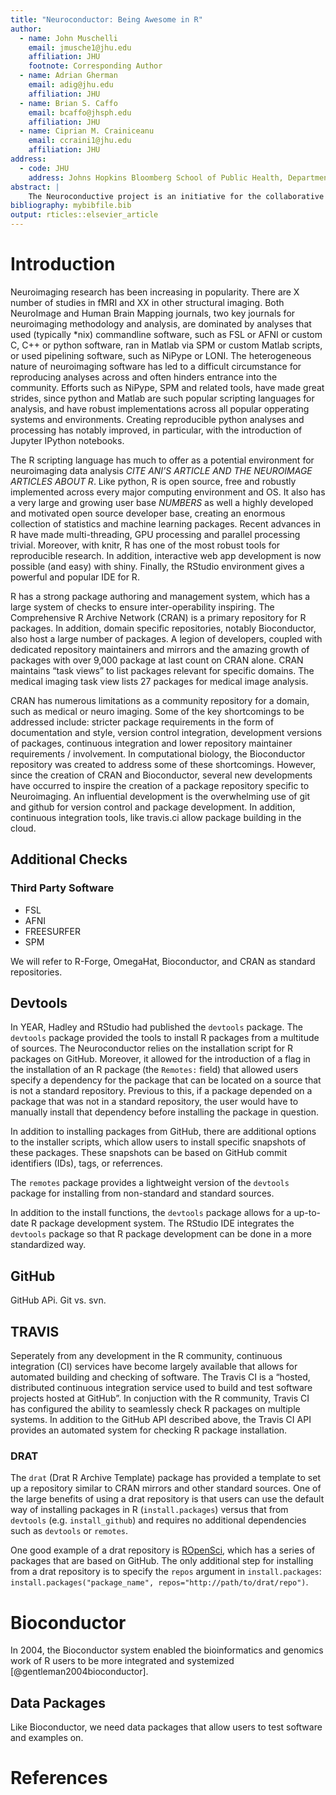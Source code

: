 ```yaml
---
title: "Neuroconductor: Being Awesome in R"
author:
  - name: John Muschelli
    email: jmusche1@jhu.edu
    affiliation: JHU
    footnote: Corresponding Author
  - name: Adrian Gherman
    email: adig@jhu.edu
    affiliation: JHU
  - name: Brian S. Caffo
    email: bcaffo@jhsph.edu
    affiliation: JHU
  - name: Ciprian M. Crainiceanu
    email: ccraini1@jhu.edu 
    affiliation: JHU
address:
  - code: JHU
    address: Johns Hopkins Bloomberg School of Public Health, Department of Biostatistics, 615 N Wolfe St, Baltimore, MD, 21205
abstract: |
    The Neuroconductive project is an initiative for the collaborative creation of extensible software for computational imaging analysis, with a focus on neuroimaging. The goals of the project include: integrate fast and collaborative development of tested software, increasing reproducibility in analyses of imaging data, and promoting the achievement of remote reproducibility of research results. We describe details of our goals, identify the current implementation and current challenges, and provide examples of existing software and how they would integrate into the Neuroconductor system.
bibliography: mybibfile.bib
output: rticles::elsevier_article
---
```



# Introduction

Neuroimaging research has been increasing in popularity.  There are X
number of studies in fMRI and XX in other structural imaging.  Both
NeuroImage and Human Brain Mapping journals, two key journals for
neuroimaging methodology and analysis, are dominated by analyses that
used (typically *nix) commandline software, such as FSL or AFNI or
custom C, C++ or python software, ran in Matlab via SPM or custom
Matlab scripts, or used pipelining software, such as NiPype or
LONI. The heterogeneous nature of neuroimaging software has led to a
difficult circumstance for reproducing analyses across and often
hinders entrance into the community. Efforts such as NiPype, SPM and
related tools, have made great strides, since python and Matlab are
such popular scripting languages for analysis, and have robust
implementations across all popular opperating systems and
environments.  Creating reproducible python analyses and processing
has notably improved, in particular,
with the introduction of Jupyter IPython notebooks. 


The R scripting language has much to offer as a potential environment
for neuroimaging data analysis *CITE ANI'S ARTICLE AND THE NEUROIMAGE
ARTICLES ABOUT R*. Like python, R is open source, free and robustly
implemented across every major computing environment and OS. It also
has a very large and growing user base *NUMBERS* as well a highly
developed and motivated open source developer base, creating an
enormous collection of statistics and machine learning packages.
Recent advances in R have made multi-threading, GPU processing and
parallel processing trivial. Moreover, with knitr, R has one of the
most robust tools for reproducible research. In addition, interactive
web app development is now possible (and easy) with shiny. Finally,
the RStudio environment gives a powerful and popular IDE for R.

R has a strong package authoring and management system, which has a
large system of checks to ensure inter-operability inspiring. The
Comprehensive R Archive Network (CRAN) is a primary repository for R
packages. In addition, domain specific repositories, notably
Bioconductor, also host a large number of packages. A legion of
developers, coupled with dedicated repository maintainers and mirrors
and the amazing growth of packages with over 9,000 package at last
count on CRAN alone. CRAN maintains "task views" to list packages
relevant for specific domains. The medical imaging task view lists
27 packages for medical image analysis. 

CRAN has numerous limitations as a community repository for a domain,
such as medical or neuro imaging.  Some of the key shortcomings to be
addressed include: stricter package requirements in the form of
documentation and style, version control integration, development
versions of packages, continuous integration and lower repository
maintainer requirements / involvement.  In computational biology, the
Bioconductor repository was created to address some of these
shortcomings. However, since the creation of CRAN and Bioconductor, 
several new developments have occurred to inspire the creation of 
a package repository specific to Neuroimaging. An influential
development is the overwhelming use of git and github for version
control and package development. In addition, continuous integration
tools, like travis.ci allow package building in the cloud. 



## Additional Checks


### Third Party Software

- FSL
- AFNI
- FREESURFER
- SPM


We will refer to R-Forge, OmegaHat, Bioconductor, and CRAN as standard repositories.

## Devtools

In YEAR, Hadley and RStudio had published the `devtools` package.  The `devtools` package provided the tools to install R packages from a multitude of sources.  The Neuroconductor relies on the installation script for R packages on GitHub.  Moreover, it allowed for the introduction of a flag in the installation of an R package (the `Remotes:` field) that allowed users specify a dependency for the package that can be located on a source that is not a standard repository.  Previous to this, if a package depended on a package that was not in a standard repository, the user would have to manually install that dependency before installing the package in question.

In addition to installing packages from GitHub, there are additional options to the installer scripts, which allow users to install specific snapshots of these packages.  These snapshots can be based on GitHub commit identifiers (IDs), tags, or referrences.  

The `remotes` package provides a lightweight version of the `devtools` package for installing from non-standard and standard sources.
 
In addition to the install functions, the `devtools` package allows for a up-to-date R package development system.  The RStudio IDE integrates the `devtools` package so that R package development can be done in a more standardized way. 
 
## GitHub
GitHub APi.  Git vs. svn.  

## TRAVIS

Seperately from any development in the R community, continuous integration (CI) 
services have become largely available that allows for automated building and checking 
of software.  The Travis CI is a "hosted, distributed continuous integration service used to build and test software projects hosted at GitHub".  In conjuction with the R community, Travis CI has configured the ability to seamlessly check R packages on multiple systems.  In addition to the GitHub API described above, the Travis CI API provides an automated system for checking R package installation.  


 
### DRAT

The `drat` (Drat R Archive Template) package has provided a template to set up a repository similar to CRAN mirrors and other standard sources.  One of the large benefits of using a drat repository is that users can use the default way of installing packages in R (`install.packages`) versus that from `devtools` (e.g. `install_github`) and requires no additional dependencies such as `devtools` or `remotes`.

One good example of a drat repository is [ROpenSci](https://ropensci.org/), which has a series of packages that are based on GitHub.  The only additional step for installing from a drat repository is to specify the `repos` argument in `install.packages`:  `install.packages("package_name", repos="http://path/to/drat/repo")`.  


# Bioconductor

In 2004, the Bioconductor system enabled the bioinformatics and genomics work of R users to be more integrated and systemized [@gentleman2004bioconductor].

## Data Packages
Like Bioconductor, we need data packages that allow users to test software and examples on.


# References {#references .unnumbered}

